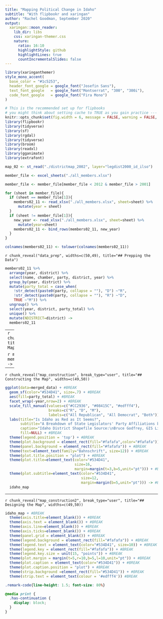 ---
title: "Mapping Political Change in Idaho"
subtitle: "With flipbookr and xaringan"
author: "Rachel Goodman, September 2020"
output:
  xaringan::moon_reader:
    lib_dir: libs
    css: xaringan-themer.css
    nature:
      ratio: 16:10
      highlightStyle: github
      highlightLines: true
      countIncrementalSlides: false
---

```{r xaringan-themer, include=FALSE, warning=FALSE}
library(xaringanthemer)
style_mono_accent(
  base_color = "#1c5253",
  header_font_google = google_font("Josefin Sans"),
  text_font_google   = google_font("Montserrat", "300", "300i"),
  code_font_google   = google_font("Fira Mono")
)
```

```{r, include = F}
# This is the recommended set up for flipbooks
# you might think about setting cache to TRUE as you gain practice --- building flipbooks from scratch can be time consuming
knitr::opts_chunk$set(fig.width = 6, message = FALSE, warning = FALSE, comment = "", cache = FALSE, fig.retina = 3)
library(flipbookr)
library(tidyverse)
library(sf)
library(rgdal)
library(tidyverse)
library(broom)
library(readxl)
library(gganimate)
library(extrafont)
```


```{r, include=FALSE}
map_02 <- st_read("./districtmap_2002", layer="legdist2000_id_ilso")

member_file <- excel_sheets("./all_members.xlsx")

member_file <- member_file[member_file < 2012 & member_file > 2001]

for (sheet in member_file){
  if (sheet == member_file[1]){
    members02_11 <- read_xlsx("./all_members.xlsx", sheet=sheet) %>%
      mutate(year = sheet)
  }
  if (sheet != member_file[1]){
    new_year <- read_xlsx("./all_members.xlsx", sheet=sheet) %>%
      mutate(year=sheet)
    members02_11 <- bind_rows(members02_11, new_year)
  }
}

colnames(members02_11) <- tolower(colnames(members02_11))

```

`r chunk_reveal("data_prep", widths=c(50,49), title="## Prepping the Data")`

```{r data_prep, include=FALSE}
members02_11 %>%
  arrange(year, district) %>%
  select(name, chamber, party, district, year) %>%
  group_by(year, district) %>%
  mutate(party_total = case_when(
    !str_detect(paste0(party, collapse = ""), "D") ~"R",
    !str_detect(paste0(party, collapse = ""), "R") ~"D",
    TRUE ~"M")) %>%
  ungroup() %>%
  select(year, district, party_total) %>%
  unique() %>%
  mutate(NDISTRICT=district) ->
  members02_11
```

---
`r chunk_reveal("map_data_prep", title="## Prepping the Mapping Data")`

```{r map_data_prep, include=FALSE}
map_02 %>%
  merge(., members02_11, by="NDISTRICT") ->
  merged_data
```

---

`r chunk_reveal("map_construction", break_type="user", title="## Constructing the Map", widths=c(49,50))`

```{r map_construction, include=FALSE, fig.height=6, fig.width=8}
ggplot(data=merged_data) + #BREAK
  geom_sf(color="#534D41", size=.7) + #BREAK
  aes(fill=party_total) + #BREAK
  facet_wrap(~year,nrow=2) + #BREAK
  scale_fill_manual(values=c("#CC2936", "#08415C", "#edfff4"),
                    breaks=c("R", "D", "M"),
                    labels=c("All Republican", "All Democrat", "Both")) + #BREAK
  labs(title="Is Idaho as Red as It Seems?", 
       subtitle="A Breakdown of State Legislators' Party Affiliations by District",
       caption="Idaho District Shapefile Source:\nBruce Godfrey, GIS Librarian, University of Idaho",
       fill=NULL) + #BREAK
  theme(legend.position = 'top') + #BREAK
  theme(plot.background = element_rect(fill="#fafafa",color="#fafafa")) + #BREAK
  theme(panel.background = element_rect(fill="#fafafa")) + #BREAK
  theme(text=element_text(family="Bahnschrift", size=12)) + #BREAK
  theme(plot.title.position = "plot") + #BREAK
  theme(plot.title=element_text(color="#534D41",
                                size=16,
                                margin=margin(t=3,b=5,unit="pt"))) + #BREAK
  theme(plot.subtitle=element_text(color="#534D41",
                                   size=12,
                                   margin=margin(b=5,unit="pt"))) -> #BREAK
  idaho_map
```

---

`r chunk_reveal("map_construction2", break_type="user", title="## Designing the Map", widths=c(49,50))`

```{r map_construction2, include=FALSE, fig.height=5.5, fig.width=7}
idaho_map + #BREAK
  theme(axis.title=element_blank()) + #BREAK
  theme(axis.text = element_blank()) + #BREAK
  theme(axis.line=element_blank()) + #BREAK
  theme(axis.ticks=element_blank()) + #BREAK
  theme(panel.grid = element_blank()) + #BREAK
  theme(legend.background = element_rect(fill="#fafafa")) + #BREAK
  theme(legend.text = element_text(color="#534D41", size=10)) + #BREAK
  theme(legend.key = element_rect(fill="#fafafa")) + #BREAK
  theme(legend.key.size = unit(15, "points")) + #BREAK
  theme(plot.margin = margin(t=5,r=10,b=5,l=10,unit="pt")) + #BREAK
  theme(plot.caption = element_text(color="#534D41")) + #BREAK
  theme(plot.caption.position = "plot") + #BREAK
  theme(strip.background =element_rect(fill="#534D41")) + #BREAK
  theme(strip.text = element_text(colour = '#edfff4')) #BREAK
```




```{css, eval = TRUE, echo = FALSE}
.remark-code{line-height: 1.5; font-size: 80%}

@media print {
  .has-continuation {
    display: block;
  }
}
```
